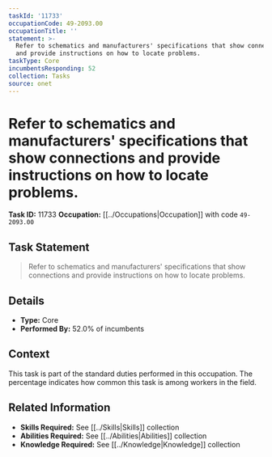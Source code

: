 ```yaml
---
taskId: '11733'
occupationCode: 49-2093.00
occupationTitle: ''
statement: >-
  Refer to schematics and manufacturers' specifications that show connections
  and provide instructions on how to locate problems.
taskType: Core
incumbentsResponding: 52
collection: Tasks
source: onet
---
```

# Refer to schematics and manufacturers' specifications that show connections and provide instructions on how to locate problems.

**Task ID:** 11733
**Occupation:** [[../Occupations|Occupation]] with code `49-2093.00`

## Task Statement

> Refer to schematics and manufacturers' specifications that show connections and provide instructions on how to locate problems.

## Details

- **Type:** Core
- **Performed By:** 52.0% of incumbents

## Context

This task is part of the standard duties performed in this occupation. The percentage indicates how common this task is among workers in the field.

## Related Information

- **Skills Required:** See [[../Skills|Skills]] collection
- **Abilities Required:** See [[../Abilities|Abilities]] collection
- **Knowledge Required:** See [[../Knowledge|Knowledge]] collection
